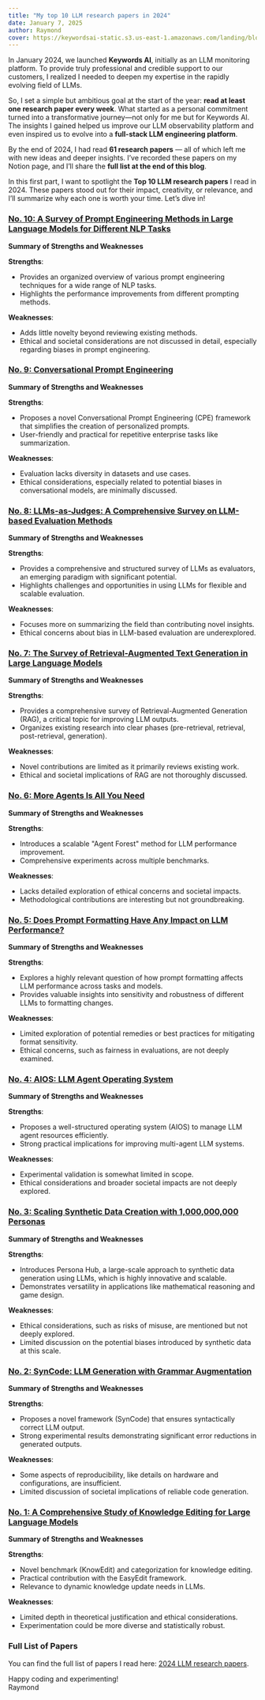 ```yaml
---
title: "My top 10 LLM research papers in 2024"
date: January 7, 2025
author: Raymond
cover: https://keywordsai-static.s3.us-east-1.amazonaws.com/landing/blog/best-llm-research-paper/cover.png
---
```


In January 2024, we launched **Keywords AI**, initially as an LLM monitoring platform. To provide truly professional and credible support to our customers, I realized I needed to deepen my expertise in the rapidly evolving field of LLMs.

So, I set a simple but ambitious goal at the start of the year: **read at least one research paper every week**. What started as a personal commitment turned into a transformative journey—not only for me but for Keywords AI. The insights I gained helped us improve our LLM observability platform and even inspired us to evolve into a **full-stack LLM engineering platform**.

By the end of 2024, I had read **61 research papers** — all of which left me with new ideas and deeper insights. I’ve recorded these papers on my Notion page, and I’ll share the **full list at the end of this blog**.

In this first part, I want to spotlight the **Top 10 LLM research papers** I read in 2024. These papers stood out for their impact, creativity, or relevance, and I’ll summarize why each one is worth your time. Let’s dive in!

### [No. 10: A Survey of Prompt Engineering Methods in Large Language Models for Different NLP Tasks](https://arxiv.org/abs/2407.12994)

**Summary of Strengths and Weaknesses**

**Strengths**:
- Provides an organized overview of various prompt engineering techniques for a wide range of NLP tasks.
- Highlights the performance improvements from different prompting methods.

**Weaknesses**:
- Adds little novelty beyond reviewing existing methods.
- Ethical and societal considerations are not discussed in detail, especially regarding biases in prompt engineering.

### [No. 9: Conversational Prompt Engineering](https://arxiv.org/abs/2408.04560)

**Summary of Strengths and Weaknesses**

**Strengths**:
- Proposes a novel Conversational Prompt Engineering (CPE) framework that simplifies the creation of personalized prompts.
- User-friendly and practical for repetitive enterprise tasks like summarization.

**Weaknesses**:
- Evaluation lacks diversity in datasets and use cases.
- Ethical considerations, especially related to potential biases in conversational models, are minimally discussed.

### [No. 8: LLMs-as-Judges: A Comprehensive Survey on LLM-based Evaluation Methods](https://arxiv.org/abs/2412.05579)

**Summary of Strengths and Weaknesses**

**Strengths**:
- Provides a comprehensive and structured survey of LLMs as evaluators, an emerging paradigm with significant potential.
- Highlights challenges and opportunities in using LLMs for flexible and scalable evaluation.

**Weaknesses**:
- Focuses more on summarizing the field than contributing novel insights.
- Ethical concerns about bias in LLM-based evaluation are underexplored.

### [No. 7: The Survey of Retrieval-Augmented Text Generation in Large Language Models](https://arxiv.org/abs/2404.10981)

**Summary of Strengths and Weaknesses**

**Strengths**:
- Provides a comprehensive survey of Retrieval-Augmented Generation (RAG), a critical topic for improving LLM outputs.
- Organizes existing research into clear phases (pre-retrieval, retrieval, post-retrieval, generation).

**Weaknesses**:
- Novel contributions are limited as it primarily reviews existing work.
- Ethical and societal implications of RAG are not thoroughly discussed.

### [No. 6: More Agents Is All You Need](https://arxiv.org/abs/2402.05120)

**Summary of Strengths and Weaknesses**

**Strengths**:
- Introduces a scalable "Agent Forest" method for LLM performance improvement.
- Comprehensive experiments across multiple benchmarks.

**Weaknesses**:
- Lacks detailed exploration of ethical concerns and societal impacts.
- Methodological contributions are interesting but not groundbreaking.

### [No. 5: Does Prompt Formatting Have Any Impact on LLM Performance?](https://arxiv.org/abs/2411.10541)

**Summary of Strengths and Weaknesses**

**Strengths**:
- Explores a highly relevant question of how prompt formatting affects LLM performance across tasks and models.
- Provides valuable insights into sensitivity and robustness of different LLMs to formatting changes.

**Weaknesses**:
- Limited exploration of potential remedies or best practices for mitigating format sensitivity.
- Ethical concerns, such as fairness in evaluations, are not deeply examined.

### [No. 4: AIOS: LLM Agent Operating System](https://arxiv.org/abs/2403.16971)

**Summary of Strengths and Weaknesses**

**Strengths**:
- Proposes a well-structured operating system (AIOS) to manage LLM agent resources efficiently.
- Strong practical implications for improving multi-agent LLM systems.

**Weaknesses**:
- Experimental validation is somewhat limited in scope.
- Ethical considerations and broader societal impacts are not deeply explored.

### [No. 3: Scaling Synthetic Data Creation with 1,000,000,000 Personas](https://arxiv.org/abs/2406.20094)

**Summary of Strengths and Weaknesses**

**Strengths**:
- Introduces Persona Hub, a large-scale approach to synthetic data generation using LLMs, which is highly innovative and scalable.
- Demonstrates versatility in applications like mathematical reasoning and game design.

**Weaknesses**:
- Ethical considerations, such as risks of misuse, are mentioned but not deeply explored.
- Limited discussion on the potential biases introduced by synthetic data at this scale.

### [No. 2: SynCode: LLM Generation with Grammar Augmentation](https://arxiv.org/abs/2403.01632)

**Summary of Strengths and Weaknesses**

**Strengths**:
- Proposes a novel framework (SynCode) that ensures syntactically correct LLM output.
- Strong experimental results demonstrating significant error reductions in generated outputs.

**Weaknesses**:
- Some aspects of reproducibility, like details on hardware and configurations, are insufficient.
- Limited discussion of societal implications of reliable code generation.

### [No. 1: A Comprehensive Study of Knowledge Editing for Large Language Models](https://arxiv.org/abs/2401.01286)

**Summary of Strengths and Weaknesses**

**Strengths**:
- Novel benchmark (KnowEdit) and categorization for knowledge editing.
- Practical contribution with the EasyEdit framework.
- Relevance to dynamic knowledge update needs in LLMs.

**Weaknesses**:
- Limited depth in theoretical justification and ethical considerations.
- Experimentation could be more diverse and statistically robust.

### Full List of Papers

You can find the full list of papers I read here: [2024 LLM research papers](https://docs.google.com/spreadsheets/d/1ksWcwuZ5a6Dm9gPetpPjZt1NCnMi9WXynsHUx8eB5Ps).

Happy coding and experimenting!  
Raymond

